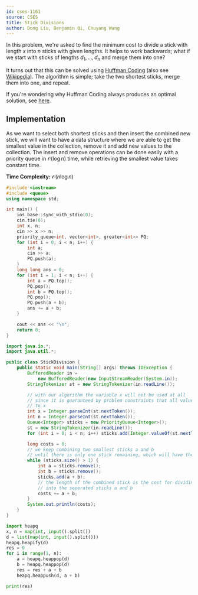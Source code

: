 ```yaml
---
id: cses-1161
source: CSES
title: Stick Divisions
author: Dong Liu, Benjamin Qi, Chuyang Wang
---
```


In this problem, we're asked to find the minimum cost to divide a stick with
length $x$ into $n$ sticks with given lengths. It helps to work backwards; what
if we start with sticks of lengths $d_1,\ldots,d_n$ and merge them into one?

It turns out that this can be solved using
[Huffman Coding](/CPH.pdf#page=73) (also see
[Wikipedia](https://en.wikipedia.org/wiki/Huffman_coding#Basic_technique)). The
algorithm is simple; take the two shortest sticks, merge them into one, and
repeat.

If you're wondering why Huffman Coding always produces an optimal solution, see
[here](https://ocw.mit.edu/courses/6-02-introduction-to-eecs-ii-digital-communication-systems-fall-2012/95605227801c1ef2e1b6ddfd8da7a8a2_MIT6_02F12_chap03.pdf#page=6).

## Implementation

As we want to select both shortest sticks and then insert the combined new stick, we will want to have a data structure where we are able to get the smallest value in the collection, remove it and add new values to the collection. The insert and remove operations can be done easily with a priority queue in $\mathcal{O}(\log n)$ time, while retrieving the smallest value takes constant time.

**Time Complexity:** $\mathcal{O}(n \log n)$

<LanguageSection>

<CPPSection>

```cpp
#include <iostream>
#include <queue>
using namespace std;

int main() {
	ios_base::sync_with_stdio(0);
	cin.tie(0);
	int x, n;
	cin >> x >> n;
	priority_queue<int, vector<int>, greater<int>> PQ;
	for (int i = 0; i < n; i++) {
		int a;
		cin >> a;
		PQ.push(a);
	}
	long long ans = 0;
	for (int i = 1; i < n; i++) {
		int a = PQ.top();
		PQ.pop();
		int b = PQ.top();
		PQ.pop();
		PQ.push(a + b);
		ans += a + b;
	}

	cout << ans << "\n";
	return 0;
}
```

</CPPSection>

<JavaSection>

```java
import java.io.*;
import java.util.*;

public class StickDivision {
	public static void main(String[] args) throws IOException {
		BufferedReader in =
		    new BufferedReader(new InputStreamReader(System.in));
		StringTokenizer st = new StringTokenizer(in.readLine());

		// with our algorithm the variable x will not be used at all
		// since it is guaranteed by problem constraints that all values add up
		// to x
		int x = Integer.parseInt(st.nextToken());
		int n = Integer.parseInt(st.nextToken());
		Queue<Integer> sticks = new PriorityQueue<Integer>();
		st = new StringTokenizer(in.readLine());
		for (int i = 0; i < n; i++) sticks.add(Integer.valueOf(st.nextToken()));

		long costs = 0;
		// we keep combining two smallest sticks a and b
		// until there is only one stick remaining, which will have the length x
		while (sticks.size() > 1) {
			int a = sticks.remove();
			int b = sticks.remove();
			sticks.add(a + b);
			// the length of the combined stick is the cost for dividing them
			// into the seperated sticks a and b
			costs += a + b;
		}
		System.out.println(costs);
	}
}
```

</JavaSection>

<PySection>

```py
import heapq
x, n = map(int, input().split())
d = list(map(int, input().split()))
heapq.heapify(d)
res = 0
for i in range(1, n):
    a = heapq.heappop(d)
    b = heapq.heappop(d)
    res = res + a + b
    heapq.heappush(d, a + b)

print(res)
```
</PySection>
</LanguageSection>
